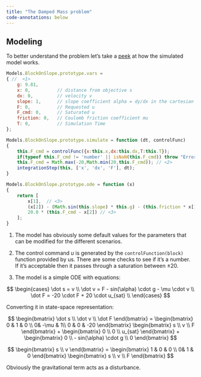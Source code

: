 ```yaml
---
title: "The Damped Mass problem"
code-annotations: below
---
```


## Modeling

To better understand the problem let's take a [peek](https://github.com/janismac/ControlChallenges/blob/gh-pages/js/models/BlockOnSlope.js) at how the simulated model works.

``` .js
Models.BlockOnSlope.prototype.vars = 
{ //  <1>
    g: 9.81,
    x: 0,          // distance from objective s
    dx: 0,         // velocity v
    slope: 1,      // slope coefficient alpha = dy/dx in the cartesian plane
    F: 0,          // Requested u
    F_cmd: 0,      // Saturated u
    friction: 0,   // Coulomb friction coefficient mu
    T: 0,          // Simulation Time
};

Models.BlockOnSlope.prototype.simulate = function (dt, controlFunc)
{
    this.F_cmd = controlFunc({x:this.x,dx:this.dx,T:this.T});
    if(typeof this.F_cmd != 'number' || isNaN(this.F_cmd)) throw "Error: The controlFunction must return a number.";
    this.F_cmd = Math.max(-20,Math.min(20,this.F_cmd)); // <2>
    integrationStep(this, ['x', 'dx', 'F'], dt);
}

Models.BlockOnSlope.prototype.ode = function (x)
{
    return [
        x[1],  // <3>
        (x[2]) - (Math.sin(this.slope) * this.g) - (this.friction * x[1]), // <3>
        20.0 * (this.F_cmd - x[2]) // <3>
    ];
}
```
1. The model has obviously some default values for the parameters that can be modified for the different scenarios.

2. The control command $u$ is generated by the `controlFunction(block)` function provided by us. There are some checks to see if it's a number. If it's acceptable then it passes through a saturation between $\pm20$.

2. The model is a simple ODE with equations:

$$
\begin{cases}
\dot s = v \\
\dot v = F - sin(\alpha) \cdot g - \mu \cdot v \\
\dot F = -20 \cdot F + 20 \cdot u_{sat} \\
\end{cases}
$$

Converting it in state-space representation:

$$
\begin{bmatrix}
\dot s \\ \dot v \\ \dot F
\end{bmatrix} = \begin{bmatrix}
0 & 1 & 0 \\
0&  -\mu & 1\\
 0 & 0 & -20
\end{bmatrix} 
\begin{bmatrix}
s \\ v \\ F
\end{bmatrix} +
\begin{bmatrix}
0 \\ 0 \\ u_{sat}
\end{bmatrix} +
\begin{bmatrix}
0 \\ - sin(\alpha) \cdot g \\ 0
\end{bmatrix} 
$$

$$
\begin{bmatrix}
s \\ v
\end{bmatrix} =
\begin{bmatrix}
1 & 0 & 0 \\
0& 1 & 0
\end{bmatrix}
\begin{bmatrix}
s \\ v \\ F
\end{bmatrix}
$$

Obviously the gravitational term acts as a disturbance.